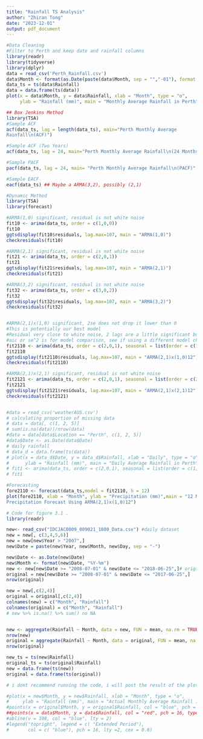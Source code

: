 ```yaml
---
title: "Rainfall TS Analysis"
author: "Zhiran Tong"
date: "2023-12-01"
output: pdf_document
---
```


```r
#Data Cleaning
#Filter to Perth and keep date and rainfall columns
library(readr)
library(tidyverse)
library(dplyr)
data = read_csv('Perth_Rainfall.csv')
data$Month <- format(as.Date(paste(data$Month, sep = "","-01"), format = "%y-%b-%d"),"%Y-%m")
data_ts = ts(data$Rainfall)
data = data.frame(ts(data))
plot(x = data$Month, y = data$Rainfall, xlab = "Month", type = "o",
     ylab = "Rainfall (mm)", main = "Monthly Average Rainfall in Perth")
```

```r
## Box Jenkins Method
library(TSA)
#Sample ACF
acf(data_ts, lag = length(data_ts), main="Perth Monthly Average
Rainfall\n(ACF)")

#Sample ACF (Two Years)
acf(data_ts, lag = 24, main="Perth Monthly Average Rainfall\n(24 Months)",xlab="Lag (Months)")

#Sample PACF
pacf(data_ts, lag = 24, main= "Perth Monthly Average Rainfall\n(PACF)", xlab="Lag (Months)")

#Sample EACF
eacf(data_ts) ## Maybe a ARMA(3,2), possibly (2,1)
```

```r
#Dynamic Method
library(TSA)
library(forecast)

#ARMA(1,0) significant, residual is not white noise
fit10 <- arima(data_ts, order = c(1,0,0))
fit10
ggtsdisplay(fit10$residuals, lag.max=107, main = "ARMA(1,0)")
checkresiduals(fit10)

#ARMA(2,1) significant, residual is not white noise
fit21 <- arima(data_ts, order = c(2,0,1))
fit21
ggtsdisplay(fit21$residuals, lag.max=107, main = "ARMA(2,1)")
checkresiduals(fit21)

#ARMA(3,2) significant, residual is not white noise
fit32 <- arima(data_ts, order = c(3,0,2))
fit32
ggtsdisplay(fit32$residuals, lag.max=107, main = "ARMA(3,2)")
checkresiduals(fit32)


#ARMA(2,1)x(1,0) significant, 2se does not drop it lower than 0
#This is potentially our best model
#Residual very close to white noise, 2 lags are a little significant but no big deal
#aic or se^2 is for model comparison, see if using a different model changes them a lot
fit2110 <- arima(data_ts, order = c(2,0,1), seasonal = list(order = c(1,0,0), period = 12))
fit2110
ggtsdisplay(fit2110$residuals, lag.max=107, main = "ARMA(2,1)x(1,0)12")
checkresiduals(fit2110)

#ARMA(2,1)x(2,1) significant, residual is not white noise
fit2121 <- arima(data_ts, order = c(2,0,1), seasonal = list(order = c(2,0,1), period = 12))
fit2121
ggtsdisplay(fit2121$residuals, lag.max=107, main = "ARMA(2,1)x(2,1)12")
checkresiduals(fit2121)



```

```r
#data = read_csv('weatherAUS.csv')
# calculating proportion of missing data
# data = data[, c(1, 2, 5)]
# sum(is.na(data))/nrow(data)
#data = data[data$Location == "Perth", c(1, 2, 5)]
#data$Date <- as.Date(data$Date)
# daily rainfall
# data_d = data.frame(ts(data))
# plot(x = data_d$Date, y = data_d$Rainfall, xlab = "Daily", type = "o",
#      ylab = "Rainfall (mm)", main = "Daily Average Rainfall in Perth")
# fit1 <- arima(data_ts, order = c(2,0,1), seasonal = list(order = c(1,0,1), period= 12))
# fit1

#Forecasting
fore2110 <- forecast(data_ts,model = fit2110, h = 12)
plot(fore2110, xlab = "Month", ylab = "Precipitation (mm)",main = "12 Month
Precipitation Forecast Using ARMA(2,1)x(1,0)12")
```

```r

# Code for figure 3.1 . 
library(readr)

new<- read_csv("IDCJAC0009_009021_1800_Data.csv") #daily dataset
new = new[, c(3,4,5,6)]
new = new[new$Year > "2007",]
new$Date = paste(new$Year, new$Month, new$Day, sep = "-")

new$Date <- as.Date(new$Date)
new$Month <- format(new$Date, "%Y-%m")
new <- new[new$Date >= "2008-07-01" & new$Date <= "2018-06-25",]# original data is ended at 2017-06-25 so one more year
original = new[new$Date >= "2008-07-01" & new$Date <= "2017-06-25",]
nrow(original)

new = new[,c(2,4)]
original = original[,c(2,4)]
colnames(new) = c("Month", "Rainfall")
colnames(original) = c("Month", "Rainfall")
# new %>% is.na() %>% sum() no NA


new <- aggregate(Rainfall ~ Month, data = new, FUN = mean, na.rm = TRUE)
nrow(new)
original = aggregate(Rainfall ~ Month, data = original, FUN = mean, na.rm = TRUE)
nrow(original)

new_ts = ts(new$Rainfall)
original_ts = ts(original$Rainfall)
new = data.frame(ts(new))
original = data.frame(ts(original))

# i dont recommend running the code, i will post the result of the plot on whatsapp

#plot(x = new$Month, y = new$Rainfall, xlab = "Month", type = "o",
#     ylab = "Rainfall (mm)", main = "Actual Monthly Average Rainfall in Perth #(108 + 12 Month)") 
#points(x = original$Month, y = original$Rainfall, col = "blue", pch = 16, type = "l")
##points(x = data$Month, y = data$Rainfall, col = "red", pch = 16, type = "l")
#abline(v = 108, col = "blue", lty = 2)
#legend("topright", legend = c( "Extended Period"),
#       col = c( "blue"), pch = 16, lty =2, cex = 0.8)
```


